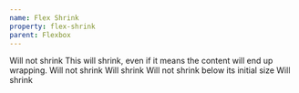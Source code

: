 ```yaml
---
name: Flex Shrink
property: flex-shrink
parent: Flexbox
---
```



<Grid>
  <InfoBox caption="Shrink" pattern="flex-shrink" color="teal">
    <Box className="text-sm flex bg-teal-200 p-1 rounded mb-2 text-center">
      <Box className="flex-none p-2 bg-teal-500 rounded-sm text-teal-100 m-1">
        Will not shrink
      </Box>
      <Box className="flex-shrink p-2 bg-teal-700 rounded-sm text-teal-100 m-1">
        This will shrink, even if it means the content will end up wrapping.
      </Box>
      <Box className="flex-none p-2 bg-teal-500 rounded-sm text-teal-100 m-1">
        Will not shrink
      </Box>
    </Box>
  </InfoBox>
  <InfoBox caption="No Shrink" pattern="flex-no-shrink" color="teal">
    <Box className="text-sm flex bg-teal-200 p-1 rounded mb-2 text-center">
      <Box className="flex-shrink p-2 bg-teal-500 rounded-sm text-teal-100 m-1">
        Will shrink
      </Box>
      <Box className="flex-no-shrink p-2 bg-teal-700 rounded-sm text-teal-100 m-1">
        Will not shrink below its initial size
      </Box>
      <Box className="flex-shrink p-2 bg-teal-500 rounded-sm text-teal-100 m-1">
        Will shrink
      </Box>
    </Box>
  </InfoBox>
</Grid>

